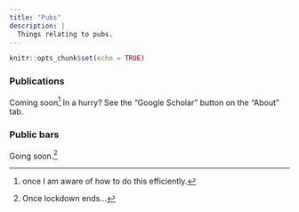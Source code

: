 ```yaml
---
title: "Pubs"
description: | 
  Things relating to pubs.
---
```


```r
knitr::opts_chunk$set(echo = TRUE)
```

### Publications
Coming soon^[once I am aware of how to do this efficiently.]
In a hurry? See the "Google Scholar" button on the "About" tab.

### Public bars
Going soon.^[Once lockdown ends...]